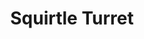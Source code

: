 ---
title: "Squirtle Turret"
meta_title: "Squirtle Turret craft"
description: "Craft de Squirtle Turret"
rank: "a"
draft: false
name: "Squirtle Turret"
recipe_img: "https://wiki.pokexgames.com/images/c/c5/Squirtle_Turret.png"
level: 80
craft_time: 240
result: 1
value_npc: 1
ingredients:
  - name: "Electronic Scraps"
    quantity: 12
    item_img: "https://wiki.pokexgames.com/images/c/cb/Electronic_Scraps.png"
    value_npc: 1
---